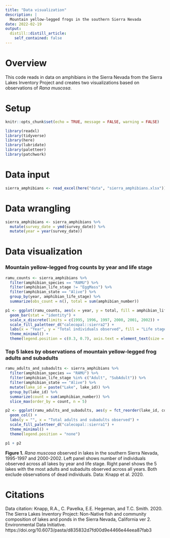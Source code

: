 ```yaml
---
title: "Data visualization"
description: |
  Mountain yellow-legged frogs in the southern Sierra Nevada
date: 2022-02-19
output:
  distill::distill_article:
    self_contained: false
---
```



# Overview

This code reads in data on amphibians in the Sierra Nevada from the Sierra Lakes Inventory Project and creates two visualizations based on observations of *Rana muscosa*.

# Setup

```r
knitr::opts_chunk$set(echo = TRUE, message = FALSE, warning = FALSE)

library(readxl)
library(tidyverse)
library(here)
library(lubridate)
library(paletteer)
library(patchwork)
```

# Data input

```r
sierra_amphibians <- read_excel(here("data", "sierra_amphibians.xlsx"))
```

# Data wrangling

```r
sierra_amphibians <- sierra_amphibians %>% 
  mutate(survey_date = ymd(survey_date)) %>% 
  mutate(year = year(survey_date))
```

# Data visualization

### Mountain yellow-legged frog counts by year and life stage

```r
ramu_counts <- sierra_amphibians %>% 
  filter(amphibian_species == "RAMU") %>% 
  filter(amphibian_life_stage != "EggMass") %>% 
  filter(amphibian_state == "Alive") %>% 
  group_by(year, amphibian_life_stage) %>% 
  summarize(obs_count = n(), total = sum(amphibian_number))

p1 <- ggplot(ramu_counts, aes(x = year, y = total, fill = amphibian_life_stage)) +
  geom_bar(stat = "identity") +
  scale_x_discrete(limits = c(1995, 1996, 1997, 2000, 2001, 2002)) +
  scale_fill_paletteer_d("calecopal::sierra2") +
  labs(x = "Year", y = "Total individuals observed", fill = "Life stage") +
  theme_minimal() +
  theme(legend.position = c(0.3, 0.7), axis.text = element_text(size = 8), legend.background = element_rect(fill = "white"))
```

### Top 5 lakes by observations of mountain yellow-legged frog adults and subadults

```r
ramu_adults_and_subadults <- sierra_amphibians %>% 
  filter(amphibian_species == "RAMU") %>% 
  filter(amphibian_life_stage %in% c("Adult", "SubAdult")) %>% 
  filter(amphibian_state == "Alive") %>% 
  mutate(lake_id = paste("Lake", lake_id)) %>% 
  group_by(lake_id) %>% 
  summarize(count = sum(amphibian_number)) %>% 
  slice_max(order_by = count, n = 5)

p2 <- ggplot(ramu_adults_and_subadults, aes(y = fct_reorder(lake_id, count), x = count, fill = "red")) +
  geom_col() +
  labs(y = "", x = "Total adults and subadults observed") +
  scale_fill_paletteer_d("calecopal::sierra1") +
  theme_minimal() +
  theme(legend.position = "none")

p1 + p2
```

**Figure 1.** *Rana muscosa* observed in lakes in the southern Sierra Nevada, 1995-1997 and 2000-2002. Left panel shows number of individuals observed across all lakes by year and life stage. Right panel shows the 5 lakes with the most adults and subadults observed across all years. Both exclude observations of dead individuals. Data: Knapp et al. 2020.

# Citations
Data citation: Knapp, R.A., C. Pavelka, E.E. Hegeman, and T.C. Smith. 2020. The Sierra Lakes Inventory Project: Non-Native fish and community composition of lakes and ponds in the Sierra Nevada, California ver 2. Environmental Data Initiative. https://doi.org/10.6073/pasta/d835832d7fd00d9e4466e44eea87fab3